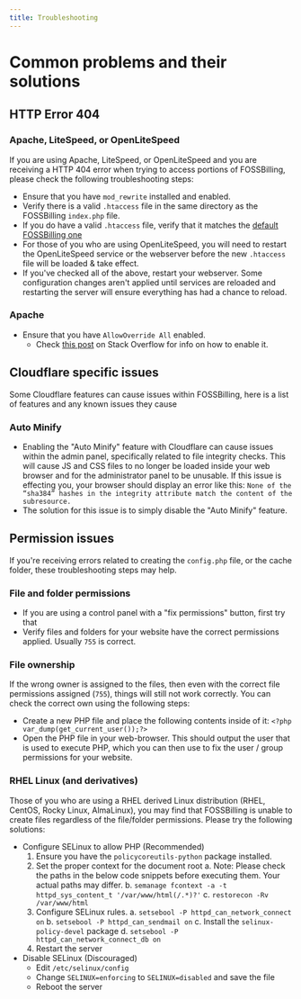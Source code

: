 ```yaml
---
title: Troubleshooting
---
```


# Common problems and their solutions

## HTTP Error 404

### Apache, LiteSpeed, or OpenLiteSpeed

If you are using Apache, LiteSpeed, or OpenLiteSpeed and you are receiving a HTTP 404 error when trying to access portions of FOSSBilling, please check the following troubleshooting steps:
 - Ensure that you have `mod_rewrite` installed and enabled.
 - Verify there is a valid `.htaccess` file in the same directory as the FOSSBilling `index.php` file.
 - If you do have a valid `.htaccess` file, verify that it matches the [default FOSSBilling one](https://github.com/FOSSBilling/FOSSBilling/blob/main/src/.htaccess)
 - For those of you who are using OpenLiteSpeed, you will need to restart the OpenLiteSpeed service or the webserver before the new `.htaccess` file will be loaded & take effect.
 - If you've checked all of the above, restart your webserver. Some configuration changes aren't applied until services are reloaded and restarting the server will ensure everything has had a chance to reload.

### Apache
- Ensure that you have `AllowOverride All` enabled.
	- Check [this post](https://stackoverflow.com/a/22526144) on Stack Overflow for info on how to enable it. 

## Cloudflare specific issues

Some Cloudflare features can cause issues within FOSSBilling, here is a list of features and any known issues they cause

### Auto Minify
 - Enabling the "Auto Minify" feature with Cloudflare can cause issues within the admin panel, specifically related to file integrity checks. This will cause JS and CSS files to no longer be loaded inside your web browser and for the administrator panel to be unusable. If this issue is effecting you, your browser should display an error like this: `None of the “sha384” hashes in the integrity attribute match the content of the subresource.`
 - The solution for this issue is to simply disable the "Auto Minify" feature.

## Permission issues

If you're receiving errors related to creating the `config.php` file, or the cache folder, these troubleshooting steps may help.

### File and folder permissions
- If you are using a control panel with a "fix permissions" button, first try that
- Verify files and folders for your website have the correct permissions applied. Usually `755` is correct.

### File ownership
If the wrong owner is assigned to the files, then even with the correct file permissions assigned (`755`), things will still not work correctly. You can check the correct own using the following steps:
- Create a new PHP file and place the following contents inside of it: `<?php var_dump(get_current_user());?>`
- Open the PHP file in your web-browser. This should output the user that is used to execute PHP, which you can then use to fix the user / group permissions for your website. 

### RHEL Linux (and derivatives)
Those of you who are using a RHEL derived Linux distribution (RHEL, CentOS, Rocky Linux, AlmaLinux), you may find that FOSSBilling is unable to create files regardless of the file/folder permissions. Please try the following solutions:
 - Configure SELinux to allow PHP (Recommended)
	 1. Ensure you have the `policycoreutils-python` package installed.
	 2. Set the proper context for the document root
		 a. Note: Please check the paths in the below code snippets before executing them. Your actual paths may differ.
		 b. `semanage fcontext -a -t httpd_sys_content_t '/var/www/html(/.*)?'`
		 c. `restorecon -Rv /var/www/html`
	3. Configure SELinux rules.
		a. `setsebool -P httpd_can_network_connect on`
		b. `setsebool -P httpd_can_sendmail on`
		c. Install the `selinux-policy-devel` package
		d. `setsebool -P httpd_can_network_connect_db on`
	4. Restart the server
 - Disable SELinux (Discouraged)
	 - Edit `/etc/selinux/config`
	 - Change `SELINUX=enforcing` to `SELINUX=disabled` and save the file
	 - Reboot the server
